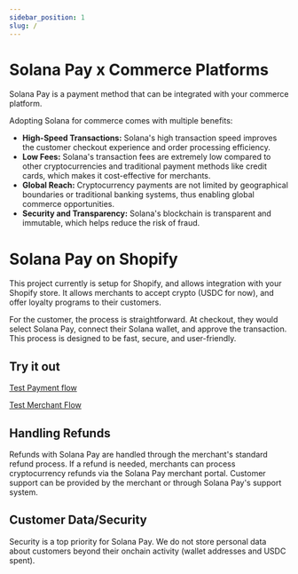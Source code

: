 ```yaml
---
sidebar_position: 1
slug: /
---
```


# Solana Pay x Commerce Platforms

Solana Pay is a payment method that can be integrated with your commerce platform.

Adopting Solana for commerce comes with multiple benefits:

-   **High-Speed Transactions:** Solana's high transaction speed improves the customer checkout experience and order processing efficiency.
-   **Low Fees:** Solana's transaction fees are extremely low compared to other cryptocurrencies and traditional payment methods like credit cards, which makes it cost-effective for merchants.
-   **Global Reach:** Cryptocurrency payments are not limited by geographical boundaries or traditional banking systems, thus enabling global commerce opportunities.
-   **Security and Transparency:** Solana's blockchain is transparent and immutable, which helps reduce the risk of fraud.

# Solana Pay on Shopify

This project currently is setup for Shopify, and allows integration with your Shopify store. It allows merchants to accept crypto (USDC for now), and offer loyalty programs to their customers.

For the customer, the process is straightforward. At checkout, they would select Solana Pay, connect their Solana wallet, and approve the transaction. This process is designed to be fast, secure, and user-friendly.

## Try it out

[Test Payment flow](https://solanatest8.myshopify.com)

[Test Merchant Flow](https://merchant-staging.solanapay.com)

## Handling Refunds

Refunds with Solana Pay are handled through the merchant's standard refund process. If a refund is needed, merchants can process cryptocurrency refunds via the Solana Pay merchant portal. Customer support can be provided by the merchant or through Solana Pay's support system.

## Customer Data/Security

Security is a top priority for Solana Pay. We do not store personal data about customers beyond their onchain activity (wallet addresses and USDC spent).
